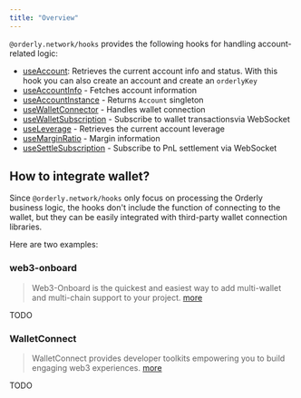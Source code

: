 ```yaml
---
title: "Overview"
---
```


`@orderly.network/hooks` provides the following hooks for handling account-related logic:

- [useAccount](/sdks/hooks/account/use-account): Retrieves the current account info and status. With this hook you can also create an account and create an `orderlyKey`
- [useAccountInfo](/sdks/hooks/account/use-account-info) - Fetches account information
- [useAccountInstance](/sdks/hooks/account/use-account-instance) - Returns `Account` singleton
- [useWalletConnector](/sdks/hooks/account/use-wallet-connector) - Handles wallet connection
- [useWalletSubscription](/sdks/hooks/account/use-wallet-subscription) - Subscribe to wallet transactionsvia WebSocket
- [useLeverage](/sdks/hooks/account/use-leverage) - Retrieves the current account leverage
- [useMarginRatio](/sdks/hooks/account/use-margin-ratio) - Margin information
- [useSettleSubscription](/sdks/hooks/account/use-settle-subscription) - Subscribe to PnL settlement via WebSocket

## How to integrate wallet?

Since `@orderly.network/hooks` only focus on processing the Orderly business logic, the hooks don't include the function of connecting to the wallet, but they can be easily integrated with third-party wallet connection libraries.

Here are two examples:

### web3-onboard

> Web3-Onboard is the quickest and easiest way to add multi-wallet and multi-chain support to your project. [more](https://onboard.blocknative.com/docs/modules/react)

TODO

### WalletConnect

> WalletConnect provides developer toolkits empowering you to build engaging web3 experiences. [more](https://docs.walletconnect.com/)

TODO
